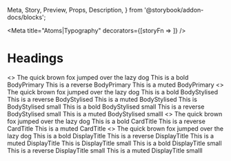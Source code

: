   Meta,
  Story,
  Preview,
  Props,
  Description,
} from '@storybook/addon-docs/blocks';

<Meta
  title="Atoms|Typography"
  decorators={[storyFn => <StorybookTheme storyFn={storyFn} />]}
/>

# Headings

<Preview withToolbar isColumn>
  <Story name="BodyPrimary">
    <>
      <BodyPrimary>The quick brown fox jumped over the lazy dog</BodyPrimary>
      <BodyPrimary bold>This is a bold BodyPrimary</BodyPrimary>
      <BodyPrimary color="reverse">This is a reverse BodyPrimary</BodyPrimary>
      <BodyPrimary color="muted">This is a muted BodyPrimary</BodyPrimary>
    </>
  </Story>
  <Story name="BodyStylised">
    <>
      <BodyStylised>The quick brown fox jumped over the lazy dog</BodyStylised>
      <BodyStylised bold>This is a bold BodyStylised</BodyStylised>
      <BodyStylised color="reverse">
        This is a reverse BodyStylised
      </BodyStylised>
      <BodyStylised color="muted">This is a muted BodyStylised</BodyStylised>
      <BodyStylised small>This is BodyStylised small</BodyStylised>
      <BodyStylised small bold>
        This is a bold BodyStylised small
      </BodyStylised>
      <BodyStylised small color="reverse">
        This is a reverse BodyStylised small
      </BodyStylised>
      <BodyStylised small color="muted">
        This is a muted BodyStylised smalll
      </BodyStylised>
    </>
  </Story>
  <Story name="CardTitle">
    <>
      <CardTitle>The quick brown fox jumped over the lazy dog</CardTitle>
      <CardTitle bold>This is a bold CardTitle</CardTitle>
      <CardTitle color="reverse">This is a reverse CardTitle</CardTitle>
      <CardTitle color="muted">This is a muted CardTitle</CardTitle>
    </>
  </Story>
  <Story name="DisplayTitle">
    <>
      <DisplayTitle>The quick brown fox jumped over the lazy dog</DisplayTitle>
      <DisplayTitle bold>This is a bold DisplayTitle</DisplayTitle>
      <DisplayTitle color="reverse">
        This is a reverse DisplayTitle
      </DisplayTitle>
      <DisplayTitle color="muted">This is a muted DisplayTitle</DisplayTitle>
      <DisplayTitle small>This is DisplayTitle small</DisplayTitle>
      <DisplayTitle small bold>
        This is a bold DisplayTitle small
      </DisplayTitle>
      <DisplayTitle small color="reverse">
        This is a reverse DisplayTitle small
      </DisplayTitle>
      <DisplayTitle small color="muted">
        This is a muted DisplayTitle smalll
      </DisplayTitle>
    </>
  </Story>
</Preview>
